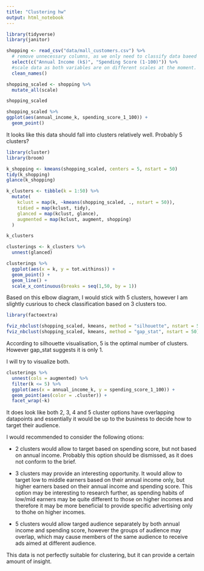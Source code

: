 ```yaml
---
title: "Clustering hw"
output: html_notebook
---
```


```r
library(tidyverse)
library(janitor)
```

```r
shopping <- read_csv("data/mall_customers.csv") %>%
  # remove unnecessary columns, as we only need to classify data baeed on annual_income_k & spending_score_1_100. 
  select(c("Annual Income (k$)", "Spending Score (1-100)")) %>%
  #scale data as both variables are on different scales at the moment.
  clean_names()

shopping_scaled <- shopping %>%
  mutate_all(scale)

shopping_scaled
```

```r
shopping_scaled %>%
ggplot(aes(annual_income_k, spending_score_1_100)) +
  geom_point()
```
It looks like this data should fall into clusters relatively well. Probably 5 clusters?

```r
library(cluster)
library(broom)
```

```r
k_shopping <- kmeans(shopping_scaled, centers = 5, nstart = 50)
tidy(k_shopping)
glance(k_shopping)
```

```r
k_clusters <- tibble(k = 1:50) %>%
  mutate(
    kclust = map(k, ~kmeans(shopping_scaled, ., nstart = 50)),
    tidied = map(kclust, tidy),
    glanced = map(kclust, glance),
    augmented = map(kclust, augment, shopping)
  )

k_clusters

clusterings <- k_clusters %>%
  unnest(glanced)
```

```r
clusterings %>%
  ggplot(aes(x = k, y = tot.withinss)) +
  geom_point() +
  geom_line() +
  scale_x_continuous(breaks = seq(1,50, by = 1))
```
Based on this elbow diagram, I would stick with 5 clusters, however I am slightly cusrious to check classification based on 3 clusters too. 

```r
library(factoextra)
```

```r
fviz_nbclust(shopping_scaled, kmeans, method = "silhouette", nstart = 50)
fviz_nbclust(shopping_scaled, kmeans, method = "gap_stat", nstart = 50)
```
According to silhouette visualisation, 5 is the optimal number of clusters. 
However gap_stat suggests it is only 1. 

I will try to visualize both.
```r
clusterings %>%
  unnest(cols = augmented) %>%
  filter(k <= 5) %>%
  ggplot(aes(x = annual_income_k, y = spending_score_1_100)) +
  geom_point(aes(color = .cluster)) +
  facet_wrap(~k)
```
It does look like both 2, 3, 4 and 5 cluster options have overlapping datapoints and essentially it would be up to the business to decide how to target their audience. 

I would recommended to consider the following otions: 

  - 2 clusters would allow to target based on spending score, but not based on annual income. Probably this option should be dismissed, as it does not conform to the brief. 
  
  - 3 clusters may provide an interesting opportunity. It would allow to target low to middle earners based on their annual income only, but higher earners based on their annual income and spending score. 
  This option may be interesting to research further, as spending habits of low/mid earners may be quite different to those on higher incomes and therefore it may be more beneficial to provide specific advertising only to thohe on higher incomes. 
  
  - 5 clusters would allow targed audience separately by both annual income and spending score, however the groups of audience may overlap, which may cause members of the same audience to receive ads aimed at different audience. 
  
This data is not perfectly suitable for clustering, but it can provide a certain amount of insight. 
